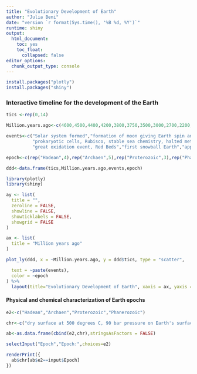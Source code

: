 ```yaml
---
title: "Evolutionary Development of Earth"
author: "Julia Beni"
date: "version `r format(Sys.time(), '%B %d, %Y')`"
runtime: shiny
output:
  html_document: 
    toc: yes
    toc_float: 
      collapsed: false
editor_options: 
  chunk_output_type: console
---
```


```r
install.packages("plotly")
install.packages("shiny")
```
  
  
### Interactive timeline for the development of the Earth  


```r
tics <-rep(0,14)

Million.years.ago<-c(4600,4500,4400,4200,3800,3750,3500,3000,2700,2200,2100,1300,0.550,0)

events<-c("Solar system formed","formation of moon giving Earth spin and tilt, day/night cycles & seasons","formation of oceans and early atmosphere","Darwinian threshold",
          "prokaryotic cells, Rubisco, stable sea chemistry, halted meteorite bombardment","photosynthesis","cyanobacteria","eukaryotic cells",
          "great oxidation event, Red Beds","first snowball Earth","appearance of multicellular life", "animals","humans","today")

epoch<-c(rep("Hadean",4),rep("Archaen",5),rep("Proterozoic",3),rep("Phanerozoic",2))

ddd<-data.frame(tics,Million.years.ago,events,epoch)

library(plotly)
library(shiny)

ay <- list(
  title = "",
  zeroline = FALSE,
  showline = FALSE,
  showticklabels = FALSE,
  showgrid = FALSE
)

ax <- list(
  title = "Million years ago"
)

plot_ly(ddd, x = ~Million.years.ago, y = ddd$tics, type = "scatter",

  text = ~paste(events),
  color = ~epoch
) %>%
  layout(title="Evolutionary Development of Earth", xaxis = ax, yaxis = ay)
```
  
#### Physical and chemical characterization of Earth epochs  


```r

e2<-c("Hadean","Archaen","Proterozoic","Phanerozoic")

chr<-c("dry surface at 500 degrees C, 90 bar pressure on Earth's surface; carbon dioxide tied up in carbonate materials such as limestone", "strong greenhouse gases predominate (methane and carbon dioxide)", "oxidation of the early atmosphere - microaerobic", "increased oxygenation of the atmosphere, mass extinction events from meteorite impacts")

ab<-as.data.frame(cbind(e2,chr),stringsAsFactors = FALSE)

selectInput("Epoch","Epoch:",choices=e2)

renderPrint({
  ab$chr[ab$e2==input$Epoch]
})

```
  
 